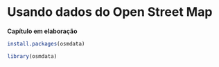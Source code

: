 # Usando dados do Open Street Map {#osm}

**Capítulo em elaboração**

```r
install.packages(osmdata)
```

```r
library(osmdata)
```

